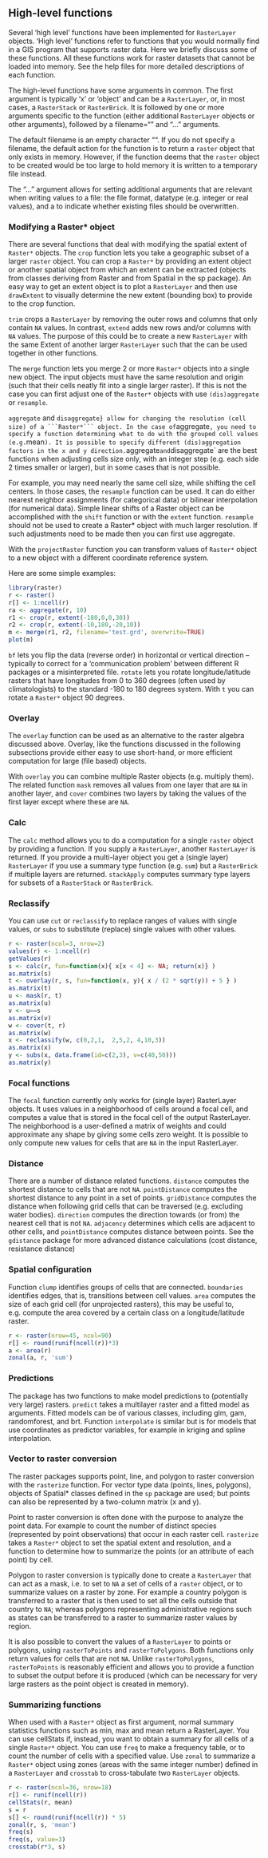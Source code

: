 ## High-level functions

Several 'high level' functions have been implemented for `RasterLayer` objects. 'High level' functions refer to functions that you would normally find in a GIS program that supports raster data. Here we briefly discuss some of these functions. All these functions work for raster datasets that cannot be loaded into memory. See the help files for more detailed descriptions of each function.

The high-level functions have some arguments in common. The first argument is typically 'x' or 'object' and can be a `RasterLayer`, or, in most cases, a `RasterStack` or `RasterBrick`. It is followed by one or more arguments specific to the function (either additional `RasterLayer` objects or other arguments), followed by a filename="" and "..." arguments. 

The default filename is an empty character "". If you do not specify a filename, the default action for the function is to return a `raster` object that only exists in memory. However, if the function deems that the `raster` object to be created would be too large to hold memory it is written to a temporary file instead.

The "..."  argument allows for setting additional arguments that are relevant when writing values to a file: the file format, datatype (e.g. integer or real values), and a to indicate whether existing files should be overwritten. 


### Modifying a Raster* object

There are several functions that deal with modifying the spatial extent of ```Raster*``` objects. The `crop` function lets you take a geographic subset of a larger `raster` object. You can crop a ```Raster*``` by providing an extent object or another spatial object from which an extent can be extracted (objects from classes deriving from Raster and from Spatial in the sp package). An easy way to get an extent object is to plot a `RasterLayer` and then use ` drawExtent` to visually determine the new extent (bounding box) to provide to the crop function. 

`trim` crops a `RasterLayer` by removing the outer rows and columns that only contain `NA` values. In contrast, `extend` adds new rows and/or columns with `NA` values. The purpose of this could be to create a new `RasterLayer` with the same Extent of another larger `RasterLayer` such that the can be used together in other functions. 

The `merge` function lets you merge 2 or more ```Raster*``` objects into a single new object. The input objects must have the same resolution and origin (such that their cells neatly fit into a single larger raster). If this is not the case you can first adjust one of the ```Raster*``` objects with use `(dis)aggregate` or `resample`.

`aggregate` and `disaggregate} allow for changing the resolution (cell size) of a ```Raster*``` object. In the case of `aggregate`, you need to specify a function determining what to do with the grouped cell values (e.g. `mean`). It is possible to specify different (dis)aggregation factors in the x and y direction. `aggregate` and `disaggregate` are the best functions when adjusting cells size only, with an integer step (e.g. each side 2 times smaller or larger), but in some cases that is not possible. 

For example, you may need nearly the same cell size, while shifting the cell centers. In those cases, the `resample` function can be used. It can do either nearest neighbor assignments (for categorical data) or bilinear interpolation (for numerical data). Simple linear shifts of a Raster object can be accomplished with the `shift` function or with the `extent` function. `resample` should not be used to create a Raster* object with much larger resolution. If such adjustments need to be made then you can first use aggregate. 

With the `projectRaster` function you can transform values of ```Raster*``` object to a new object with a different coordinate reference system.

Here are some simple examples:
```r
library(raster)
r <- raster()
r[] <- 1:ncell(r)
ra <- aggregate(r, 10)
r1 <- crop(r, extent(-180,0,0,30))
r2 <- crop(r, extent(-10,180,-20,10))
m <- merge(r1, r2, filename='test.grd', overwrite=TRUE)
plot(m)
```

`bf` lets you flip the data (reverse order) in horizontal or vertical direction -- typically to correct for a 'communication problem' between different R packages or a misinterpreted file. `rotate` lets you rotate longitude/latitude rasters that have longitudes from 0 to 360 degrees (often used by climatologists) to the standard -180 to 180 degrees system. With `t` you can rotate a ```Raster*``` object 90 degrees.


### Overlay

The `overlay` function can be used as an alternative to the raster algebra discussed above. Overlay, like the functions discussed in the following subsections provide either easy to use short-hand, or more efficient computation for large (file based) objects. 

With `overlay` you can combine multiple Raster objects (e.g. multiply them). The related function `mask` removes all values from one layer that are `NA` in another layer, and `cover` combines two layers by taking the values of the first layer except where these are `NA`.


### Calc

The `calc` method allows you to do a computation for a single `raster` object by providing a function. If you supply a `RasterLayer`, another `RasterLayer` is returned. If you provide a multi-layer object you get a (single layer) `RasterLayer` if you use a summary type function (e.g. `sum`) but a `RasterBrick` if multiple layers are returned. `stackApply` computes summary type layers for subsets of a `RasterStack` or `RasterBrick`.


### Reclassify
You can use `cut` or `reclassify` to replace ranges of values with single values, or `subs` to substitute (replace) single values with other values. 

```r
r <- raster(ncol=3, nrow=2)
values(r) <- 1:ncell(r)
getValues(r)
s <- calc(r, fun=function(x){ x[x < 4] <- NA; return(x)} )
as.matrix(s)
t <- overlay(r, s, fun=function(x, y){ x / (2 * sqrt(y)) + 5 } )
as.matrix(t)
u <- mask(r, t)
as.matrix(u)
v <- u==s
as.matrix(v)
w <- cover(t, r)
as.matrix(w)
x <- reclassify(w, c(0,2,1,  2,5,2, 4,10,3))
as.matrix(x)
y <- subs(x, data.frame(id=c(2,3), v=c(40,50)))
as.matrix(y)
```


### Focal functions

The `focal` function currently only works for (single layer) RasterLayer objects. It uses values in a neighborhood of cells around a focal cell, and computes a value that is stored in the focal cell of the output RasterLayer. The neighborhood is a user-defined a matrix of weights and could approximate any shape by giving some cells zero weight. It is possible to only compute new values for cells that are `NA` in the input RasterLayer.


### Distance

There are a number of distance related functions. `distance` computes the shortest distance to cells that are not `NA`. `pointDistance` computes the shortest distance to any point in a set of points. `gridDistance` computes the distance when following grid cells that can be traversed (e.g. excluding water bodies). `direction` computes the direction towards (or from) the nearest cell that is not `NA`. `adjacency` determines which cells are adjacent to other cells, and `pointDistance` computes distance between points. See the `gdistance` package for more advanced distance calculations (cost distance, resistance distance)

### Spatial configuration
Function `clump` identifies groups of cells that are connected. `boundaries` identifies edges, that is, transitions between cell values. `area` computes the size of each grid cell (for unprojected rasters), this may be useful to, e.g. compute the area covered by a certain class on a longitude/latitude raster. 

```r
r <- raster(nrow=45, ncol=90)
r[] <- round(runif(ncell(r))*3)
a <- area(r)
zonal(a, r, 'sum')
```


### Predictions
The package has two functions to make model predictions to (potentially very large) rasters. `predict` takes a multilayer raster and a fitted model as arguments. Fitted models can be of various classes, including glm, gam, randomforest, and brt. Function `interpolate` is similar but is for models that use coordinates as predictor variables, for example in kriging and spline interpolation.


### Vector to raster conversion

The raster packages supports point, line, and polygon to raster conversion with the `rasterize` function. For vector type data (points, lines, polygons), objects of Spatial* classes defined in the `sp` package are used; but points can also be represented by a two-column matrix (x and y). 

Point to raster conversion is often done with the purpose to analyze the point data. For example to count the number of distinct species (represented by point observations) that occur in each raster cell. `rasterize` takes a ```Raster*``` object to set the spatial extent and resolution, and a function to determine how to summarize the points (or an attribute of each point) by cell. 

Polygon to raster conversion is typically done to create a `RasterLayer` that can act as a mask, i.e. to set to `NA` a set of cells of a `raster` object, or to summarize values on a raster by zone. For example a country polygon is transferred to a raster that is then used to set all the cells outside that country to `NA`; whereas polygons representing administrative regions such as states can be transferred to a raster to summarize raster values by region. 

It is also possible to convert the values of a `RasterLayer` to points or polygons, using `rasterToPoints` and `rasterToPolygons`. Both functions only return values for cells that are not `NA`. Unlike `rasterToPolygons`, `rasterToPoints` is reasonably efficient and allows you to provide a function to subset the output before it is produced (which can be necessary for very large rasters as the point object is created in memory). 


### Summarizing functions

When used with a ```Raster*``` object as first argument, normal summary statistics functions such as min, max and mean return a RasterLayer. You can use cellStats if, instead, you want to obtain a summary for all cells of a single ```Raster*``` object. You can use `freq` to make a frequency table, or to count the number of cells with a specified value. Use `zonal` to summarize a ```Raster*``` object using zones (areas with the same integer number) defined in a `RasterLayer` and `crosstab` to cross-tabulate two `RasterLayer` objects.

```r
r <- raster(ncol=36, nrow=18)
r[] <- runif(ncell(r))
cellStats(r, mean)
s = r
s[] <- round(runif(ncell(r)) * 5)
zonal(r, s, 'mean')
freq(s)
freq(s, value=3)
crosstab(r*3, s)
```
